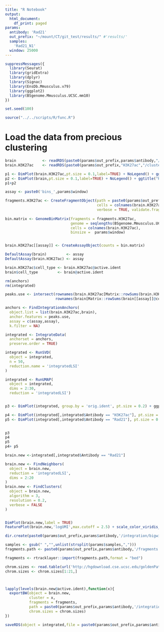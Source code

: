 ```yaml
---
title: "R Notebook"
output:
  html_document:
    df_print: paged
params:
  antibody: 'Rad21'
  out_prefix: "~/mount/CT/git_test/results/" #'results/'
  samples:
    'Rad21_N1'
  window: 25000
---
```



```r
suppressMessages({
  library(Seurat)
  library(gridExtra)
  library(dplyr)
  library(Signac)
  library(EnsDb.Mmusculus.v79)
  library(ggplot2)
  library(BSgenome.Mmusculus.UCSC.mm10)
})

set.seed(100)

source("../../scripts/R/func.R")

```



# Load the data from precious clustering
```r

brain            <- readRDS(paste0(params$out_prefix,params$antibody,"/clustering/01.clustering.Rds"))
brain.H3K27ac    <- readRDS(paste0(params$out_prefix,"H3K27ac","/clustering/01.clustering.Rds"))

p1 <- DimPlot(brain.H3K27ac,pt.size = 0.1,label=TRUE) + NoLegend() + ggtitle("H3K27ac")
p2 <- DimPlot(brain,pt.size = 0.1,label=TRUE) + NoLegend() + ggtitle("Rad21")
p1+p2
```

```r
assay <- paste0('bins_',params$window)

fragments.H3K27ac <- CreateFragmentObject(path = paste0(params$out_prefix,"/H3K27ac/fragments.tsv.gz"),
                                          cells = colnames(brain.H3K27ac),
                                          verbose = TRUE, validate.fragments = TRUE)
                                          
bin.matrix <- GenomeBinMatrix(fragments = fragments.H3K27ac,
                              genome = seqlengths(BSgenome.Mmusculus.UCSC.mm10),
                              cells = colnames(brain.H3K27ac),
                              binsize =  params$window)


brain.H3K27ac[[assay]] <- CreateAssayObject(counts = bin.matrix)
```



```r
DefaultAssay(brain)         <- assay
DefaultAssay(brain.H3K27ac) <- assay

brain.H3K27ac$cell_type <- brain.H3K27ac@active.ident
brain$cell_type         <- brain@active.ident

```


```r
rm(anchors)
rm(integrated)

peaks.use <- intersect(rownames(brain.H3K27ac[Matrix::rowSums(brain.H3K27ac[[assay]]@counts)> 5,]), 
                       rownames(brain[Matrix::rowSums(brain[[assay]]@counts)> 5,]))

anchors <- FindIntegrationAnchors(
  object.list = list(brain.H3K27ac,brain),
  anchor.features = peaks.use,
  assay = c(assay,assay),
  k.filter = NA)

integrated <- IntegrateData(
  anchorset = anchors,
  preserve.order = TRUE)

integrated <- RunSVD(
  object = integrated,
  n = 50,
  reduction.name = 'integratedLSI'
)

integrated <- RunUMAP(
  object = integrated,
  dims = 2:30,
  reduction = 'integratedLSI')


p3 <- DimPlot(integrated, group.by = 'orig.ident', pt.size = 0.2) + ggplot2::ggtitle("Integrated")

p4 <- DimPlot(integrated[,integrated$Antibody == "H3K27ac"], pt.size = 0.2, label=TRUE,group.by='cell_type') + ggplot2::ggtitle("H3K27ac") + NoLegend()
p5 <- DimPlot(integrated[,integrated$Antibody == "Rad21"], pt.size = 0.2, label=TRUE,group.by='cell_type') + ggplot2::ggtitle("Rad21") + NoLegend() 
  

p3
p4
p5
p4+ p5
```



```r
brain.new <-integrated[,integrated$Antibody == "Rad21"]

brain.new <- FindNeighbors(
  object = brain.new,
  reduction = 'integratedLSI',
  dims = 2:20
)
brain.new <- FindClusters(
  object = brain.new,
  algorithm = 3,
  resolution = 0.2,
  verbose = FALSE
)


DimPlot(brain.new,label = TRUE)
FeaturePlot(brain.new,'logUMI',max.cutoff = 2.5) + scale_color_viridis_c()
```

```r
dir.create(paste0(params$out_prefix,params$antibody,'/integration/bigwig/'),recursive = TRUE)

samples <- gsub(" ","",unlist(strsplit(params$samples,",")))
fragments.path <- paste0(params$out_prefix,params$antibody,'/fragments.tsv.gz')

fragments <- rtracklayer::import(fragments.path,format = "bed")  

chrom.sizes <- read.table(url('http://hgdownload.cse.ucsc.edu/goldenPath/mm10/bigZips/mm10.chrom.sizes'),sep="\t",stringsAsFactors = FALSE)
chrom.sizes <- chrom.sizes[1:21,]



lapply(levels(brain.new@active.ident),function(x){
  exportBW(object = brain.new,
           cluster = x,
           fragments = fragments,
           path = paste0(params$out_prefix,params$antibody,'/integration/bigwig/cluster_',x,'.bw'),
           chrom.sizes = chrom.sizes)
})

saveRDS(object = integrated,file = paste0(params$out_prefix,params$antibody,'/integration/integrated.Rds'))
```

